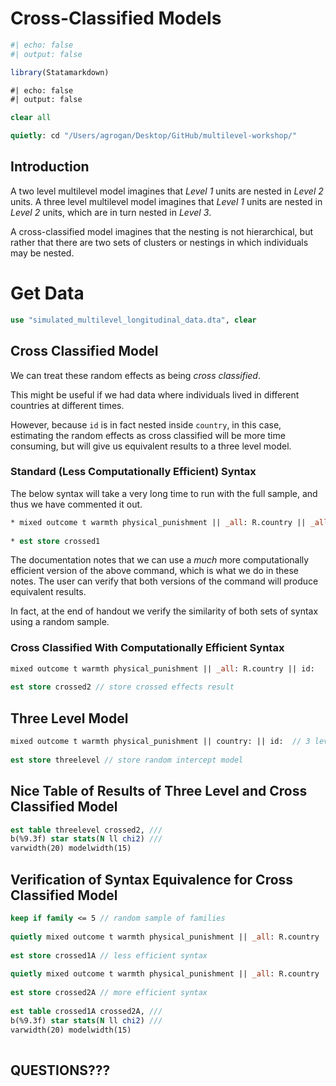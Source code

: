 # Cross-Classified Models

```r
#| echo: false
#| output: false

library(Statamarkdown)

```

```stata
#| echo: false
#| output: false

clear all

quietly: cd "/Users/agrogan/Desktop/GitHub/multilevel-workshop/"

```

## Introduction

A two level multilevel model imagines that *Level 1* units are nested in *Level 2* units. A three level multilevel model imagines that *Level 1* units are nested in *Level 2* units, which are in turn nested in *Level 3*. 

A cross-classified model imagines that the nesting is not hierarchical, but rather that there are two sets of clusters or nestings in which individuals may be nested. 

# Get Data

```stata

use "simulated_multilevel_longitudinal_data.dta", clear

```

## Cross Classified Model

We can treat these random effects as being *cross classified*. 

This might be useful if we had data where individuals lived in different countries at different times. 

However, because `id` is in fact nested inside `country`, in this case, estimating the random effects as cross classified will be more time consuming, but will give us equivalent results to a three level model.

### Standard (Less Computationally Efficient) Syntax

The below syntax will take a very long time to run with the full sample, and thus we have commented it out.

```stata
    
* mixed outcome t warmth physical_punishment || _all: R.country || _all: R.id
	
* est store crossed1

```
	
The documentation notes that we can use a *much* more computationally efficient version of the above command, which is what we do in these notes. The user can verify that both versions of the command will produce equivalent results.

In fact, at the end of handout we verify the similarity of both sets of syntax using a random sample.

### Cross Classified With Computationally Efficient Syntax

```stata

mixed outcome t warmth physical_punishment || _all: R.country || id:
	
est store crossed2 // store crossed effects result

```

## Three Level Model

```stata

mixed outcome t warmth physical_punishment || country: || id:  // 3 level w/ random intercepts only
	
est store threelevel // store random intercept model

```
	
## Nice Table of Results of Three Level and Cross Classified Model

```stata

est table threelevel crossed2, ///
b(%9.3f) star stats(N ll chi2) ///
varwidth(20) modelwidth(15)

```

## Verification of Syntax Equivalence for Cross Classified Model

```stata

keep if family <= 5 // random sample of families
	
quietly mixed outcome t warmth physical_punishment || _all: R.country || _all: R.id
	
est store crossed1A // less efficient syntax
	
quietly mixed outcome t warmth physical_punishment || _all: R.country || id:
	
est store crossed2A // more efficient syntax
	
est table crossed1A crossed2A, ///
b(%9.3f) star stats(N ll chi2) ///
varwidth(20) modelwidth(15)
	
```

## QUESTIONS??? 
